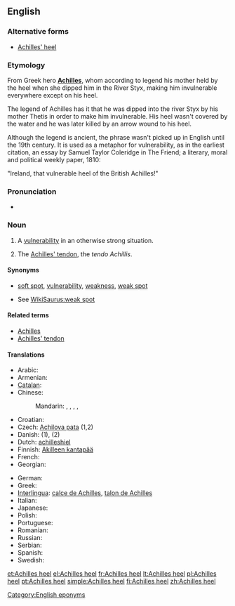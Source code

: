 ==English==
{{wikipedia}}

===Alternative forms===
* [[Achilles' heel]]

===Etymology===
From Greek hero '''[[Achilles]]''', whom according to legend his mother held by the heel when she dipped him in the River Styx, making him invulnerable everywhere except on his heel.

The legend of Achilles has it that he was dipped into the river Styx by his mother Thetis in order to make him invulnerable. His heel wasn't covered by the water and he was later killed by an arrow wound to his heel.

Although the legend is ancient, the phrase wasn't picked up in English until the 19th century. It is used as a metaphor for vulnerability, as in the earliest citation, an essay by Samuel Taylor Coleridge in The Friend; a literary, moral and political weekly paper, 1810:

"Ireland, that vulnerable heel of the British Achilles!"

===Pronunciation===
* {{a|UK|US}} {{IPA|/əˌkɪl.iːz ˈhiːl/}}

===Noun===
{{en-noun|sg=[[Achilles]] [[heel]]}}

# A [[vulnerability]] in an otherwise strong situation.
# {{anatomy}} The [[Achilles' tendon]], the ''tendo Achillis''.

====Synonyms====
* {{sense|vulnerability}} [[soft spot]], [[vulnerability]], [[weakness]], [[weak spot]]
* See [[WikiSaurus:weak spot]]

====Related terms====
* [[Achilles]]
* [[Achilles' tendon]]

====Translations====
{{trans-top|vulnerability in an otherwise strong situation}}
* Arabic: {{t|ar|نقطة الضعف|f|sc=Arab}}
* Armenian: {{t-|hy|աքիլեսյան գարշապար|tr=ak’ilesyan garšapar}}
* [[Catalan]]: {{t|ca|taló d'Aquil·les|m}}
* Chinese:
*: Mandarin: {{t|zh|弱項|sc=Hani}}, {{t|zh|弱项|tr=ruòxiàng|sc=Hani}}, {{t|zh|軟肋|sc=Hani}}, {{t|zh|软肋|tr=ruǎnlèi|sc=Hani}}, {{t|zh|阿喀琉斯之踵|tr=Ākāliúsī zhī zhǒng|sc=Hani}}
* Croatian: {{t-|hr|Ahilova peta|f}}
* Czech: [[Achilova pata]] {{f}} (1,2)
* Danish: {{t+|da|akilleshæl|c}} (1), {{t-|da|akillessene|c}} (2)
* Dutch: [[achilleshiel]]
* Finnish: [[Akilleen kantapää]]
* French: {{t|fr|talon d'Achille|m}}
* Georgian: {{t|ka|აქილევსის ქუსლი|tr=ak'ilevsis k'usli|sc=Geor}}
{{trans-mid}}
* German: {{t+|de|Achillesferse|f}}
* Greek: {{t|el|Αχίλλειος πτέρνα|f|tr=Achílleios ptérna}}
* [[Interlingua]]: [[calce de Achilles]], [[talon de Achilles]]
* Italian: {{t|it|tallone di Achille}}
* Japanese: {{t|ja|アキレスの踵|tr=Akiresu-no kakato|sc=Jpan}}
* Polish: {{t+|pl|pięta Achillesa|f}}
* Portuguese: {{t+|pt|calcanhar de Aquiles|m}}
* Romanian: {{t|ro|călcâiul lui Ahile|n}}
* Russian: {{t+|ru|Ахиллесова пята|f|tr=Axillésova pjatá}}
* Serbian: {{t|sr|Ахилова пета|f|tr=Ahilova peta|sc=Cyrl}}
* Spanish: {{t-|es|talón de Aquiles|m}}
* Swedish: {{t|sv|Akilleshäl|c}}
{{trans-bottom}}

{{trans-see|Achilles' tendon}}

[[Category:English eponyms]]

[[et:Achilles heel]]
[[el:Achilles heel]]
[[fr:Achilles heel]]
[[lt:Achilles heel]]
[[pl:Achilles heel]]
[[pt:Achilles heel]]
[[simple:Achilles heel]]
[[fi:Achilles heel]]
[[zh:Achilles heel]]